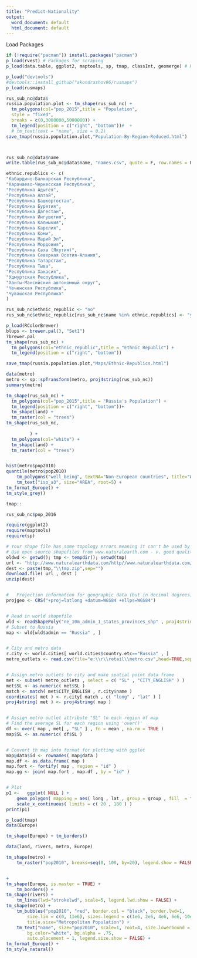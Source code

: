 ```yaml
---
title: "Predict-Nationality"
output:
  word_document: default
  html_document: default
---
```

Load Packages
```r
if (!require("pacman")) install.packages("pacman")
p_load(rvest) # Packages for scraping
p_load(data.table, ggplot2, maptools, sp, tmap, classInt, geomerge) # Packages for text mining
```

```r
p_load("devtools")
#devtools::install_github("akondrashov96/rusmaps")
p_load(rusmaps)
```

```r
rus_sub_nc@data$
russia.population.plot <- tm_shape(rus_sub_nc) +
  tm_polygons(col="pop_2015",title = "Population",
  style = "fixed",
  breaks = c(0,3000000,5000000)) +
  tm_legend(position = c("right", "bottom"))#  + 
  # tm_text(text = "name", size = 0.2)
save_tmap(russia.population.plot,"Population-By-Region-Reduced.html")




```

```r
rus_sub_nc@data$name
write.table(rus_sub_nc@data$name, "names.csv", quote = F, row.names = F, append = F, sep = ",")
```


```r
ethnic.republics <- c(
"Кабардино-Балкарская Республика",
"Карачаево-Черкесская Республика",
"Республика Адыгея",
"Республика Алтай",
"Республика Башкортостан",
"Республика Бурятия",
"Республика Дагестан",
"Республика Ингушетия",
"Республика Калмыкия",
"Республика Карелия",
"Республика Коми",
"Республика Марий Эл",
"Республика Мордовия",
"Республика Саха (Якутия)",
"Республика Северная Осетия-Алания",
"Республика Татарстан",
"Республика Тыва",
"Республика Хакасия",
"Удмуртская Республика",
"Ханты-Мансийский автономный округ",
"Чеченская Республика",
"Чувашская Республика"
)
```


```r
rus_sub_nc$ethnic_republic <- "no"
rus_sub_nc$ethnic_republic[rus_sub_nc$name %in% ethnic.republics] <- "yes"
```


```r
p_load(RColorBrewer)
blups <- brewer.pal(3, "Set1")
?brewer.pal
tm_shape(rus_sub_nc) +
  tm_polygons(col="ethnic_republic",title = "Ethnic Republic") + 
  tm_legend(position = c("right", "bottom"))

save_tmap(russia.population.plot,"Maps/Ethnic-Republics.html")
```



```r
data(metro)
metro <- sp::spTransform(metro, proj4string(rus_sub_nc))
summary(metro)
```

```r
tm_shape(rus_sub_nc) +
  tm_polygons(col="pop_2015",title = "Russia's Population") +
  tm_legend(position = c("right", "bottom"))+
  tm_shape(land) +
  tm_raster(col = "trees")
tm_shape(rus_sub_nc,
         
         ) +
  tm_polygons(col="white") +
  tm_shape(land) +
  tm_raster(col = "trees")


hist(metro$pop2010)
quantile(metro$pop2010)
    tm_polygons("well_being", textNA="Non-European countries", title="Well-Being Index") +
    tm_text("iso_a3", size="AREA", root=5) + 
tm_format_Europe() +
tm_style_grey()
```




```r
tmap::

rus_sub_nc$pop_2016
```


```r
require(ggplot2)
require(maptools)
require(sp)

# Your shape file has some topology errors meaning it can't be used by 'over()'
# Use open source shapefiles from www.naturalearth.com - v. good quality
oldwd <- getwd(); tmp <- tempdir(); setwd(tmp)
url <- "http://www.naturalearthdata.com/http//www.naturalearthdata.com/download/10m/cultural/ne_10m_admin_1_states_provinces_shp.zip"
dest <- paste(tmp,"\\tmp.zip",sep="")
download.file( url , dest )
unzip(dest)


#   Projection information for geographic data (but in decimal degrees)
projgeo <- CRS("+proj=latlong +datum=WGS84 +ellps=WGS84")


# Read in world shapefile
wld <- readShapePoly("ne_10m_admin_1_states_provinces_shp" , proj4string = projgeo)
# Subset to Russia
map <- wld[wld$admin == "Russia" , ]


# City and metro data
r.city <- world.cities[ world.cities$country.etc=="Russia" , ]
metro_outlets <- read.csv(file="e:\\r\\retail\\metro.csv",head=TRUE,sep=";")


# Assign metro outlets to city and make spatial point data frame
met <- subset( metro_outlets , select = c( "SL" , "CITY_ENGLISH" ) )
met$SL <- as.numeric( met$SL )
match <- match( met$CITY_ENGLISH , r.city$name )
coordinates( met ) <- r.city[ match , c( "long" , "lat" ) ]
proj4string( met ) <- proj4string( map )


# Assign metro outlet attribute "SL" to each region of map
# Find the average SL for each region using 'over()'
df <- over( map , met[ , "SL" ] , fn = mean , na.rm = TRUE )
map$SL <- as.numeric( df$SL )


# Convert th map into format for plotting with ggplot
map@data$id <- rownames( map@data )
map.df <- as.data.frame( map )
map.fort <- fortify( map , region = "id" )
map.gg <- join( map.fort , map.df , by = "id" )


# Plot  
p1 <-   ggplot( NULL ) + 
    geom_polygon( mapping = aes( long , lat , group = group , fill  = factor( SL ) ) , colour = "white" , data = map.gg , map = map.gg )+
    scale_x_continuous( limits = c( 20 , 180 ) )
print(p1)
```

```r
p_load(tmap)
data(Europe)
```


```r
tm_shape(Europe) + tm_borders()
```


```r
data(land, rivers, metro, Europe)

tm_shape(metro) + 
    tm_raster("pop2010", breaks=seq(0, 100, by=20), legend.show = FALSE)


+
tm_shape(Europe, is.master = TRUE) +
    tm_borders() +
tm_shape(rivers) +
    tm_lines(lwd="strokelwd", scale=5, legend.lwd.show = FALSE) +
tm_shape(metro) +
    tm_bubbles("pop2010", "red", border.col = "black", border.lwd=1, 
        size.lim = c(0, 11e6), sizes.legend = c(1e6, 2e6, 4e6, 6e6, 10e6), 
        title.size="Metropolitan Population") +
    tm_text("name", size="pop2010", scale=1, root=4, size.lowerbound = .6, 
        bg.color="white", bg.alpha = .75, 
        auto.placement = 1, legend.size.show = FALSE) + 
tm_format_Europe() +
tm_style_natural()
```

